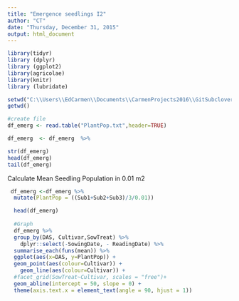 ```yaml
---
title: "Emergence seedlings I2"
author: "CT"
date: "Thursday, December 31, 2015"
output: html_document
---
```


```r
library(tidyr)
library (dplyr)
library (ggplot2)
library(agricolae)
library(knitr)
library (lubridate)

```


```r
setwd("C:\\Users\\EdCarmen\\Documents\\CarmenProjects2016\\GitSubclover")
getwd()

#create file
df_emerg <- read.table("PlantPop.txt",header=TRUE)

df_emerg  <- df_emerg  %>%

str(df_emerg)
head(df_emerg)
tail(df_emerg)
```

Calculate Mean Seedling Population in 0.01 m2  

```r

 df_emerg <-df_emerg %>%
  mutate(PlantPop = ((Sub1+Sub2+Sub3)/3/0.01)) 

  head(df_emerg)      
  
  #Graph         
  df_emerg %>%
  group_by(DAS, Cultivar,SowTreat) %>%
    dplyr::select(-SowingDate, - ReadingDate) %>%
  summarise_each(funs(mean)) %>%
  ggplot(aes(x=DAS, y=PlantPop)) + 
  geom_point(aes(colour=Cultivar)) +
    geom_line(aes(colour=Cultivar)) +
  #facet_grid(SowTreat~Cultivar, scales = "free")+
  geom_abline(intercept = 50, slope = 0) +
  theme(axis.text.x = element_text(angle = 90, hjust = 1))

```

